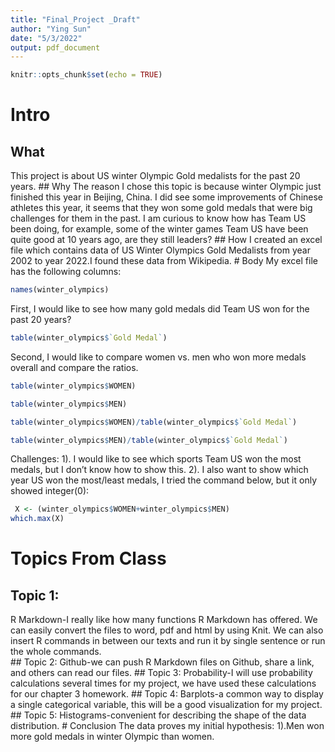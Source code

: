 ---
title: "Final_Project _Draft"
author: "Ying Sun"
date: "5/3/2022"
output: pdf_document
---

```{r setup, include=FALSE}
knitr::opts_chunk$set(echo = TRUE)
```
# Intro

## What
This project is about US winter Olympic Gold medalists for the past 20 years.
## Why
The reason I chose this topic is because winter Olympic just finished this year in Beijing, China. I did see some improvements of Chinese athletes this year, it seems that they won some gold medals that were big challenges for them in the past. I am curious to know how has Team US been doing, for example, some of the winter games Team US have been quite good at 10 years ago, are they still leaders?
## How
I  created an excel file which contains data of US Winter Olympics Gold Medalists from year 2002 to year 2022.I found these data from Wikipedia.
# Body
My excel file has the following columns:
```{r}
names(winter_olympics)
```
First, I would like to see how many gold medals did Team US won for the past 20 years?
```{r}
table(winter_olympics$`Gold Medal`)
```
Second, I would like to compare women vs. men who won more medals overall and compare the ratios.
```{r}
table(winter_olympics$WOMEN)
```
```{r}
table(winter_olympics$MEN)
```
```{r}
table(winter_olympics$WOMEN)/table(winter_olympics$`Gold Medal`)
```

```{r}
table(winter_olympics$MEN)/table(winter_olympics$`Gold Medal`)
```


Challenges: 1). I would like to see which sports Team US won the most medals, but I don't know how to show this. 2). I also want to show which year US won the most/least medals, I tried the command below, but it only showed integer(0):
```{r}
 X <- (winter_olympics$WOMEN+winter_olympics$MEN)
which.max(X)
```

# Topics From Class

## Topic 1:
R Markdown-I really like how many functions R Markdown has offered. We can easily convert the files to word, pdf and html by using Knit. We can also insert R commands in between our texts and run it by single sentence or run the whole commands.  
## Topic 2:
Github-we can push R Markdown files on Github, share a link, and others can read our files. 
## Topic 3:
Probability-I will use probability calculations several times for my project, we have used these calculations for our chapter 3 homework.
## Topic 4:
Barplots-a common way to display a single categorical variable, this will be a good visualization for my project.
## Topic 5:
Histograms-convenient for describing the shape of the data distribution.
# Conclusion
The data proves my initial hypothesis: 1).Men won more gold medals in winter Olympic than women.
